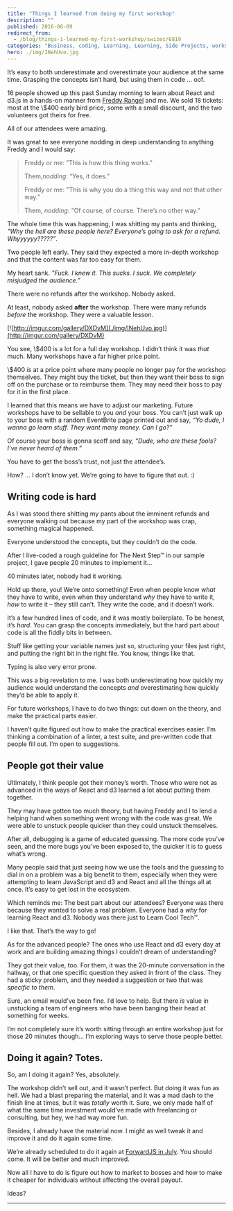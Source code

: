 ```yaml
---
title: "Things I learned from doing my first workshop"
description: ""
published: 2016-06-09
redirect_from:
  - /blog/things-i-learned-my-first-workshop/swizec/6819
categories: "Business, coding, Learning, Learning, Side Projects, workshop"
hero: ./img/INehUvo.jpg
---
```


It’s easy to both underestimate and overestimate your audience at the same time. Grasping the concepts isn’t hard, but using them in code ... oof.

16 people showed up this past Sunday morning to learn about React and d3.js in a hands-on manner from [Freddy Rangel](https://twitter.com/frangel85) and me. We sold 18 tickets: most at the \\\$400 early bird price, some with a small discount, and the two volunteers got theirs for free.

All of our attendees were amazing.

It was great to see everyone nodding in deep understanding to anything Freddy and I would say:

> Freddy or me: ”This is how this thing works.”
>
> Them,_nodding_: “Yes, it does.”
>
> Freddy or me: "This is why you do a thing this way and not that other way.”
>
> Them, _nodding_: “Of course, of course. There’s no other way.”

The whole time this was happening, I was shitting my pants and thinking, _"Why the hell are these people here? Everyone’s going to ask for a refund. Whyyyyyy?????”_.

Two people left early. They said they expected a more in-depth workshop and that the content was far too easy for them.

My heart sank. _"Fuck. I knew it. This sucks. I suck. We completely misjudged the audience.”_

There were no refunds after the workshop. Nobody asked.

At least, nobody asked **after** the workshop. There were many refunds _before_ the workshop. They were a valuable lesson.

[![http://imgur.com/gallery/DXDvM](./img/INehUvo.jpg)](http://imgur.com/gallery/DXDvM)

You see, \\\$400 is a lot for a full day workshop. I didn’t think it was _that_ much. Many workshops have a far higher price point.

\\\$400 _is_ at a price point where many people no longer pay for the workshop themselves. They might buy the ticket, but then they want their boss to sign off on the purchase or to reimburse them. They may need their boss to pay for it in the first place.

I learned that this means we have to adjust our marketing. Future workshops have to be sellable to you _and_ your boss. You can’t just walk up to your boss with a random EventBrite page printed out and say, _“Yo dude, I wanna go learn stuff. They want many money. Can I go?”_

Of course your boss is gonna scoff and say, _“Dude, who are these fools? I’ve never heard of them.”_

You have to get the boss’s trust, not just the attendee’s.

How? … I don’t know yet. We’re going to have to figure that out. :)

## Writing code is hard

As I was stood there shitting my pants about the imminent refunds and everyone walking out because my part of the workshop was crap, something magical happened.

Everyone understood the concepts, but they couldn’t do the code.

After I live-coded a rough guideline for The Next Step™ in our sample project, I gave people 20 minutes to implement it…

40 minutes later, nobody had it working.

Hold up there, you! We’re onto something! Even when people know _what_ they have to write, even when they understand _why_ they have to write it, _how_ to write it – they still can’t. They write the code, and it doesn’t work.

It’s a few hundred lines of code, and it was mostly boilerplate. To be honest, it’s _hard_. You can grasp the concepts immediately, but the hard part about code is all the fiddly bits in between.

Stuff like getting your variable names just so, structuring your files just right, and putting the right bit in the right file. You know, things like that.

Typing is also very error prone.

This was a big revelation to me. I was both underestimating how quickly my audience would understand the concepts _and_ overestimating how quickly they’d be able to apply it.

For future workshops, I have to do two things: cut down on the theory, and make the practical parts easier.

I haven’t quite figured out how to make the practical exercises easier. I’m thinking a combination of a linter, a test suite, and pre-written code that people fill out. I’m open to suggestions.

## People got their value

Ultimately, I think people got their money’s worth. Those who were not as advanced in the ways of React and d3 learned a lot about putting them together.

They may have gotten too much theory, but having Freddy and I to lend a helping hand when something went wrong with the code was great. We were able to unstuck people quicker than they could unstuck themselves.

After all, debugging is a game of educated guessing. The more code you’ve seen, and the more bugs you’ve been exposed to, the quicker it is to guess what’s wrong.

Many people said that just seeing how we use the tools and the guessing to dial in on a problem was a big benefit to them, especially when they were attempting to learn JavaScript and d3 and React and all the things all at once. It’s easy to get lost in the ecosystem.

Which reminds me: The best part about our attendees? Everyone was there because they wanted to solve a real problem. Everyone had a _why_ for learning React and d3. Nobody was there just to Learn Cool Tech™.

I like that. That’s the way to go!

As for the advanced people? The ones who use React and d3 every day at work and are building amazing things I couldn’t dream of understanding?

They got their value, too. For them, it was the 20-minute conversation in the hallway, or that one specific question they asked in front of the class. They had a sticky problem, and they needed a suggestion or two that was _specific to them_.

Sure, an email would’ve been fine. I’d love to help. But there _is_ value in unstucking a team of engineers who have been banging their head at something for weeks.

I’m not completely sure it’s worth sitting through an entire workshop just for those 20 minutes though… I’m exploring ways to serve those people better.

## Doing it again? Totes.

So, am I doing it again? Yes, absolutely.

The workshop didn’t sell out, and it wasn’t perfect. But doing it was fun as hell. We had a blast preparing the material, and it was a mad dash to the finish line at times, but it was _totally_ worth it. Sure, we only made half of what the same time investment would’ve made with freelancing or consulting, but hey, we had way more fun.

Besides, I already have the material now. I might as well tweak it and improve it and do it again some time.

We’re already scheduled to do it again at [ForwardJS in July](https://forwardjs.com/). You should come. It will be better and much improved.

Now all I have to do is figure out how to market to bosses and how to make it cheaper for individuals without affecting the overall payout.

Ideas?

---
